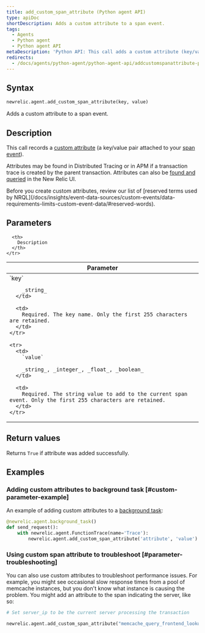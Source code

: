 ```yaml
---
title: add_custom_span_attribute (Python agent API)
type: apiDoc
shortDescription: Adds a custom attribute to a span event.
tags:
  - Agents
  - Python agent
  - Python agent API
metaDescription: 'Python API: This call adds a custom attribute (key/value pair) to a transaction.'
redirects:
  - /docs/agents/python-agent/python-agent-api/addcustomspanattribute-python-agent-api
---
```


## Syntax

```py
newrelic.agent.add_custom_span_attribute(key, value)
```

Adds a custom attribute to a span event.

## Description

This call records a [custom attribute](/docs/accounts-partnerships/education/getting-started-new-relic/glossary#attribute) (a key/value pair attached to your [span event](/docs/using-new-relic/welcome-new-relic/get-started/glossary#span)).

Attributes may be found in Distributed Tracing or in APM if a transaction trace is created by the parent transaction. Attributes can also be [found and queried](/docs/query-your-data/explore-query-data/explore-data/introduction-querying-new-relic-data) in the New Relic UI.

<Callout variant="important">
  Before you create custom attributes, review our list of [reserved terms used by NRQL](/docs/insights/event-data-sources/custom-events/data-requirements-limits-custom-event-data/#reserved-words).
</Callout>

## Parameters

<table>
  <thead>
    <tr>
      <th width="25%">
        Parameter
      </th>

      <th>
        Description
      </th>
    </tr>
  </thead>

  <tbody>
    <tr>
      <td>
        `key`

        _string_
      </td>

      <td>
        Required. The key name. Only the first 255 characters are retained.
      </td>
    </tr>

    <tr>
      <td>
        `value`

        _string_, _integer_, _float_, _boolean_
      </td>

      <td>
        Required. The string value to add to the current span event. Only the first 255 characters are retained.
      </td>
    </tr>
  </tbody>
</table>

## Return values

Returns `True` if attribute was added successfully. 

## Examples

### Adding custom attributes to background task [#custom-parameter-example]

An example of adding custom attributes to a [background task](/docs/agents/python-agent/python-agent-api/background_task):

```py
@newrelic.agent.background_task()
def send_request():
    with newrelic.agent.FunctionTrace(name='Trace'):
        newrelic.agent.add_custom_span_attribute('attribute', 'value')
```

### Using custom span attribute to troubleshoot [#parameter-troubleshooting]

You can also use custom attributes to troubleshoot performance issues. For example, you might see occasional slow response times from a pool of memcache instances, but you don't know what instance is causing the problem. You might add an attribute to the span indicating the server, like so:

```py
# Set server_ip to be the current server processing the transaction

newrelic.agent.add_custom_span_attribute("memcache_query_frontend_lookup", server_ip)
```
